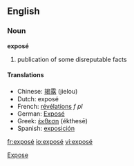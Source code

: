 {{see|expose}}

==English==
===Noun===
'''exposé'''

#publication of some disreputable facts

====Translations====
*Chinese: [[揭露]] (jielou)
*Dutch: exposé
*French: [[révélations]] ''f'' ''pl''
*German: [[Exposé]]
*Greek: [[έκθεση]] (ékthesē)
*Spanish: [[exposición]]

[[Category:English words spelled with diacritics or ligatures|Expose]]

[[fr:exposé]]
[[io:exposé]]
[[vi:exposé]]
